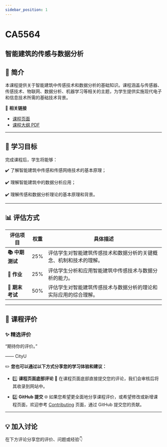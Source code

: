 ```yaml
---
sidebar_position: 1
---
```


# CA5564
## 智能建筑的传感与数据分析

## **📘 简介**
本课程提供关于智能建筑中传感技术和数据分析的基础知识。课程涵盖与传感器、传感技术、物联网、数据分析、机器学习等相关的主题，为学生提供实施现代电子和信息技术所需的基础技术背景。

🔗 **相关链接**
- [课程页面](https://www.cityu.edu.hk/catalogue/pg/202425/course/CA5564.htm)
- [课程大纲 PDF](https://www.cityu.edu.hk/catalogue/pg/202425/course/CA5564.pdf)

---

## **🎯 学习目标**

完成课程后，学生将能够：

✔️ 了解智能建筑中传感和传感网络技术的基本原理；

✔️ 理解智能建筑中的数据分析应用；

✔️ 理解传感和数据分析理论的基本原理和背景。

---

## **📊 评估方式**

| **评估项目**          | **权重** | **具体描述**                                                                                       |
|----------------------|---------|---------------------------------------------------------------------------------------------------|
| **📚 中期测试**        | 25%     | 评估学生对智能建筑传感技术和数据分析的关键概念、机制和技术的理解。                                           |
| **📝 作业**            | 25%     | 评估学生分析和应用智能建筑中传感技术与数据分析的能力。                                                     |
| **📝 期末考试**        | 50%     | 评估学生对智能建筑传感技术与数据分析的理论和实际应用的综合理解。                                             |

---

## **💬 课程评价**

### ✨ **精选评价**
<div className={commentStyles.commentBox}>
    <p className={commentStyles.commentText}>
        “期待你的评价。”
    </p>
    <p className={commentStyles.commentAuthor}>—— CityU</p>
</div>

✏️ **您也可以通过以下方式分享您的学习体验和建议：**

- 1️⃣ **课程页面底部评论**
💬 在课程页面底部直接提交您的评论，我们会审核后将其收录到网站中。

- 2️⃣ **GitHub 提交**
🌐 如果您希望更全面地分享课程评价，或希望修改或新增课程页面，欢迎参考 [Contributing](https://penjc.github.io/cityU-navigator/contributing) 页面，通过 GitHub 提交您的贡献。

---

## **💡 加入讨论**

在下方评论分享您的评价、问题或经验👇
<Utterances />